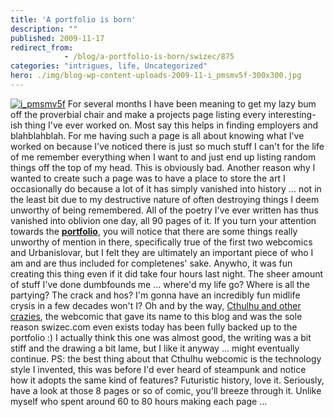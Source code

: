 ```yaml
---
title: 'A portfolio is born'
description: ""
published: 2009-11-17
redirect_from: 
            - /blog/a-portfolio-is-born/swizec/875
categories: "intrigues, life, Uncategorized"
hero: ./img/blog-wp-content-uploads-2009-11-i_pmsmv5f-300x300.jpg
---
```

[![i_pmsmv5f](./img/blog-wp-content-uploads-2009-11-i_pmsmv5f-300x300.jpg "i_pmsmv5f")](http://swizec.com/blog/wp-content/uploads/2009/11/i_pmsmv5f.jpg) For several months I have been meaning to get my lazy bum off the proverbial chair and make a projects page listing every interesting-ish thing I&#x27;ve ever worked on. Most say this helps in finding employers and blahblahblah. For me having such a page is all about knowing what I&#x27;ve worked on because I&#x27;ve noticed there is just so much stuff I can&#x27;t for the life of me remember everything when I want to and just end up listing random things off the top of my head. This is obviously bad. Another reason why I wanted to create such a page was to have a place to store the art I occasionally do because a lot of it has simply vanished into history ... not in the least bit due to my destructive nature of often destroying things I deem unworthy of being remembered. All of the poetry I&#x27;ve ever written has thus vanished into oblivion one day, all 90 pages of it. If you turn your attention towards the [**portfolio**](http://swizec.com/blog/projects-portfolio), you will notice that there are some things really unworthy of mention in there, specifically true of the first two webcomics and Urbanislovar, but I felt they are ultimately an important piece of who I am and are thus included for completenes&#x27; sake. Anywho, it was fun creating this thing even if it did take four hours last night. The sheer amount of stuff I&#x27;ve done dumbfounds me ... where&#x27;d my life go? Where is all the partying? The crack and hos? I&#x27;m gonna have an incredibly fun midlife crysis in a few decades won&#x27;t I? Oh and by the way, [Cthulhu and other crazies](http://swizec.com/blog/projects-portfolio), the webcomic that gave its name to this blog and was the sole reason swizec.com even exists today has been fully backed up to the portfolio :) I actually think this one was almost good, the writing was a bit stiff and the drawing a bit lame, but I like it anyway ... might eventually continue. PS: the best thing about that Cthulhu webcomic is the technology style I invented, this was before I&#x27;d ever heard of steampunk and notice how it adopts the same kind of features? Futuristic history, love it. Seriously, have a look at those 8 pages or so of comic, you&#x27;ll breeze through it. Unlike myself who spent around 60 to 80 hours making each page ...
